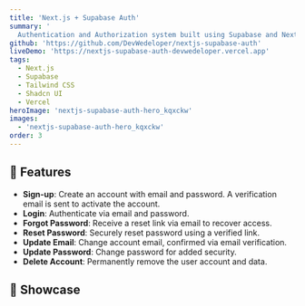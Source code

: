 ```yaml
---
title: 'Next.js + Supabase Auth'
summary: '
  Authentication and Authorization system built using Supabase and Next.js, with complete account management features.'
github: 'https://github.com/DevWedeloper/nextjs-supabase-auth'
liveDemo: 'https://nextjs-supabase-auth-devwedeloper.vercel.app'
tags:
  - Next.js
  - Supabase
  - Tailwind CSS
  - Shadcn UI
  - Vercel
heroImage: 'nextjs-supabase-auth-hero_kqxckw'
images:
  - 'nextjs-supabase-auth-hero_kqxckw'
order: 3
---
```



<ProjectSummary
  title={frontmatter.title}
  summary={frontmatter.summary}
  github={frontmatter.github}
  liveDemo={frontmatter.liveDemo}
  tags={frontmatter.tags}
  heroImage={frontmatter.heroImage}
/>

## 🔐 Features

- **Sign-up**: Create an account with email and password. A verification email is sent to activate the account.
- **Login**: Authenticate via email and password.
- **Forgot Password**: Receive a reset link via email to recover access.
- **Reset Password**: Securely reset password using a verified link.
- **Update Email**: Change account email, confirmed via email verification.
- **Update Password**: Change password for added security.
- **Delete Account**: Permanently remove the user account and data.

## 🧠 Showcase

<Carousel client:idle images={frontmatter.images} />
